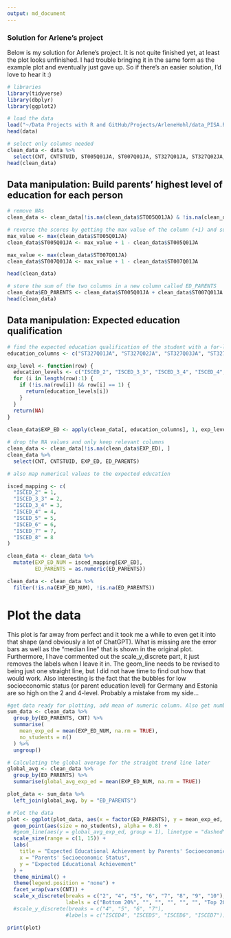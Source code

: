 ```yaml
---
output: md_document
---
```


### Solution for Arlene's project

Below is my solution for Arlene's project. It is not quite finished yet, at least the plot looks unfinished. I had trouble bringing it in the same form as the example plot and eventually just gave up. So if there's an easier solution, I'd love to hear it :)

```r
# libraries
library(tidyverse)
library(dbplyr)
library(ggplot2)

# load the data
load("~/Data Projects with R and GitHub/Projects/ArleneHohl/data_PISA.Rdata")
head(data)

# select only columns needed
clean_data <- data %>%
  select(CNT, CNTSTUID, ST005Q01JA, ST007Q01JA, ST327Q01JA, ST327Q02JA, ST327Q03JA, ST327Q04JA, ST327Q05JA, ST327Q06JA, ST327Q07JA, ST327Q08JA) 
head(clean_data)
```

## Data manipulation: Build parents' highest level of education for each person

```r
# remove NAs 
clean_data <- clean_data[!is.na(clean_data$ST005Q01JA) & !is.na(clean_data$ST007Q01JA), ]

# reverse the scores by getting the max value of the column (+1) and subtracting the actual value
max_value <- max(clean_data$ST005Q01JA)
clean_data$ST005Q01JA <- max_value + 1 - clean_data$ST005Q01JA

max_value <- max(clean_data$ST007Q01JA)
clean_data$ST007Q01JA <- max_value + 1 - clean_data$ST007Q01JA

head(clean_data)
````
```r
# store the sum of the two columns in a new column called ED_PARENTS
clean_data$ED_PARENTS <- clean_data$ST005Q01JA + clean_data$ST007Q01JA
head(clean_data)
````

## Data manipulation: Expected education qualification

```r
# find the expected education qualification of the student with a for-loop
education_columns <- c("ST327Q01JA", "ST327Q02JA", "ST327Q03JA", "ST327Q04JA", "ST327Q05JA", "ST327Q06JA", "ST327Q07JA", "ST327Q08JA")

exp_level <- function(row) {
  education_levels <- c("ISCED_2", "ISCED_3_3", "ISCED_3_4", "ISCED_4", "ISCED_5", "ISCED_6", "ISCED_7", "ISCED_8")
  for (i in length(row):1) {
    if (!is.na(row[i]) && row[i] == 1) {
      return(education_levels[i])
    }
  }
  return(NA) 
}
    
clean_data$EXP_ED <- apply(clean_data[, education_columns], 1, exp_level)

# drop the NA values and only keep relevant columns
clean_data <- clean_data[!is.na(clean_data$EXP_ED), ]
clean_data %>%
  select(CNT, CNTSTUID, EXP_ED, ED_PARENTS) 

# also map numerical values to the expected education

isced_mapping <- c(
  "ISCED_2" = 1,
  "ISCED_3_3" = 2,
  "ISCED_3_4" = 3,
  "ISCED_4" = 4,
  "ISCED_5" = 5,
  "ISCED_6" = 6,
  "ISCED_7" = 7,
  "ISCED_8" = 8
)

clean_data <- clean_data %>%
  mutate(EXP_ED_NUM = isced_mapping[EXP_ED],
         ED_PARENTS = as.numeric(ED_PARENTS))

clean_data <- clean_data %>%
  filter(!is.na(EXP_ED_NUM), !is.na(ED_PARENTS))
````

# Plot the data

This plot is far away from perfect and it took me a while to even get it into that shape (and obviously a lot of ChatGPT). What is missing are the error bars as well as the "median
line" that is shown in the original plot. Furthermore, I have commented out the scale_y_discrete part, it just removes the labels when I leave it in. 
The geom_line needs to be revised to being just one straight line, but I did not have time to find out how that would work. 
Also interesting is the fact that the bubbles for low socioeconomic status (or parent education level) for Germany and Estonia are so high on the 2 and 4-level. Probably a mistake from my side... 

```r

#get data ready for plotting, add mean of numeric column. Also get number of students for the bubble plot later
sum_data <- clean_data %>%
  group_by(ED_PARENTS, CNT) %>%
  summarise(
    mean_exp_ed = mean(EXP_ED_NUM, na.rm = TRUE),
    no_students = n()
  ) %>%
  ungroup()

# Calculating the global average for the straight trend line later
global_avg <- clean_data %>%
  group_by(ED_PARENTS) %>%
  summarise(global_avg_exp_ed = mean(EXP_ED_NUM, na.rm = TRUE))

plot_data <- sum_data %>%
  left_join(global_avg, by = "ED_PARENTS")

# Plot the data
plot <- ggplot(plot_data, aes(x = factor(ED_PARENTS), y = mean_exp_ed, color = CNT)) +
  geom_point(aes(size = no_students), alpha = 0.8) + 
  #geom_line(aes(y = global_avg_exp_ed, group = 1), linetype = "dashed", color = "grey") +
  scale_size(range = c(1, 15)) +
  labs(
    title = "Expected Educational Achievement by Parents' Socioeconomic Status",
    x = "Parents' Socioeconomic Status",
    y = "Expected Educational Achievement"
  ) +
  theme_minimal() +
  theme(legend.position = "none") +
  facet_wrap(vars(CNT)) +
  scale_x_discrete(breaks = c("2", "4", "5", "6", "7", "8", "9", "10"),
                   labels = c("Bottom 20%", "", "", "", "", "", "Top 20%", ""))
  #scale_y_discrete(breaks = c("4", "5", "6", "7"),
                   #labels = c("ISCED4", "ISCED5", "ISCED6", "ISCED7"))

print(plot)

````
